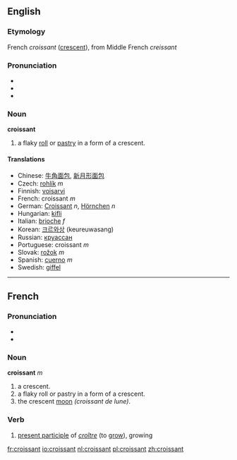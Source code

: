 ==English==
===Etymology===
{{wikipedia}}
French ''croissant'' ([[crescent]]), from Middle French ''creissant''

===Pronunciation===
*{{IPA|/kɹwəˈsɑnt/ (''Canadian'')}}
*{{Audio|en-ca-croissant.ogg|Audio (CA)}}
*{{audio|en-us-croissant.ogg|Audio (US)}}

===Noun===
'''croissant'''

# a flaky [[roll]] or [[pastry]] in a form of a crescent.

====Translations====
*Chinese: [[牛角面包]], [[新月形面包]]
*Czech: [[rohlík]] ''m''
*Finnish: [[voisarvi]]
*French: croissant ''m''
*German: [[Croissant]] ''n'', [[Hörnchen]] ''n''
*Hungarian: [[kifli]]
*Italian: [[brioche]] ''f''
*Korean: [[크르와상]] (keureuwasang)
*Russian: [[круассан]]
*Portuguese: croissant ''m''
*Slovak: [[rožok]] ''m''
*Spanish: [[cuerno]] ''m''
*Swedish: [[giffel]]

----

==French==
===Pronunciation===
*{{IPA|/krwa.sɑ̃/}}
*{{Audio|Fr-croissant2.ogg|Audio (FR)}}

===Noun===
'''croissant''' ''m''

# a crescent.
# a flaky roll or pastry in a form of a crescent.
# the crescent [[moon]] ''(croissant de lune)''. 

===Verb===

#[[present participle]] of ''[[croître]]'' (to [[grow]]), growing

[[fr:croissant]]
[[io:croissant]]
[[nl:croissant]]
[[pl:croissant]]
[[zh:croissant]]